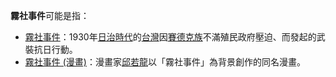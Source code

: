 '''霧社事件'''可能是指：

*[[霧社事件|霧社事件]]：1930年[[台灣日治時期|日治時代]]的[[台灣|台灣]]因[[賽德克族|賽德克族]]不滿殖民政府壓迫、而發起的武裝抗日行動。
*[[霧社事件_(漫畫)|霧社事件 (漫畫)]]：漫畫家[[邱若龍|邱若龍]]以「霧社事件」為背景創作的同名漫畫。

{{disambig|W|Cat=四字消歧義}}